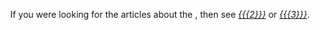 <div style="width:100%; text-align:center;">If you were looking for the articles about the '''''{{{1}}}''''', then see ''[[{{{2}}}]]'' or ''[[{{{3}}}]]''.</div><noinclude>